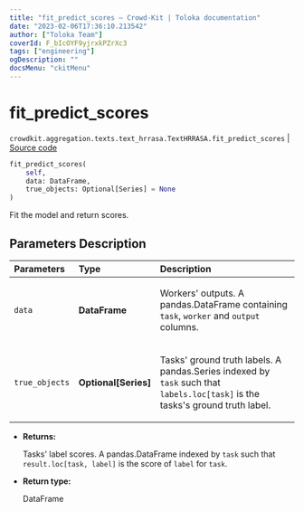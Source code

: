 ```yaml
---
title: "fit_predict_scores — Crowd-Kit | Toloka documentation"
date: "2023-02-06T17:36:10.213542"
author: ["Toloka Team"]
coverId: F_bIcOYF9yjrxkPZrXc3
tags: ["engineering"]
ogDescription: ""
docsMenu: "ckitMenu"
---
```


# fit_predict_scores
`crowdkit.aggregation.texts.text_hrrasa.TextHRRASA.fit_predict_scores` | [Source code](https://github.com/Toloka/crowd-kit/blob/v1.2.0/crowdkit/aggregation/texts/text_hrrasa.py#L58)

```python
fit_predict_scores(
    self,
    data: DataFrame,
    true_objects: Optional[Series] = None
)
```

Fit the model and return scores.

## Parameters Description

| Parameters | Type | Description |
| :----------| :----| :-----------|
`data`|**DataFrame**|<p>Workers&#x27; outputs. A pandas.DataFrame containing `task`, `worker` and `output` columns.</p>
`true_objects`|**Optional\[Series\]**|<p>Tasks&#x27; ground truth labels. A pandas.Series indexed by `task` such that `labels.loc[task]` is the tasks&#x27;s ground truth label.</p>

* **Returns:**

  Tasks' label scores.
A pandas.DataFrame indexed by `task` such that `result.loc[task, label]`
is the score of `label` for `task`.

* **Return type:**

  DataFrame